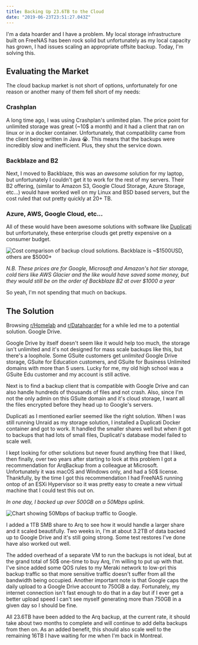 ```yaml
---
title: Backing Up 23.6TB to the Cloud
date: "2019-06-23T23:51:27.043Z"
---
```


I'm a data hoarder and I have a problem. My local storage infrastructure built on FreeNAS has been rock solid but unfortunately as my local capacity has grown, I had issues scaling an appropriate offsite backup. Today, I'm solving this.

## Evaluating the Market

The cloud backup market is not short of options, unfortunately for one reason or another many of them fell short of my needs:

### Crashplan

A long time ago, I was using Crashplan's unlimited plan. The price point for unlimited storage was great (~10$ a month) and it had a client that ran on linux  or in a docker container. Unfortunately, that compatibility came from the client being written in Java 😭. This means that the backups were incredibly slow and inefficient. Plus, they shut the service down. 

### Backblaze and B2

Next, I moved to Backblaze, this was an _awesome_ solution for my laptop, but unfortunately I couldn't get it to work for the rest of my servers. Their B2 offering, (similar to Amazon S3, Google Cloud Storage, Azure Storage, etc...) would have worked well on my Linux and BSD based servers, but the cost ruled that out pretty quickly at 20+ TB. 

### Azure, AWS, Google Cloud, etc...

All of these would have been awesome solutions with software like [Duplicati](https://www.duplicati.com) but unfortunately, these enterprise clouds get pretty expensive on a consumer budget. 

![Cost comparison of backup cloud solutions. Backblaze is ~$1500USD, others are $5000+](../assets/backup-clouds.png "Yikes. ")

_N.B. These prices are for Google, Microsoft and Amazon's hot tier storage, cold tiers like AWS Glacier and the like would have saved some money, but they would still be on the order of Backblaze B2 at over $1000 a year_

So yeah, I'm not spending that much on backups. 

## The Solution

Browsing [r/Homelab](https://reddit.com/r/homelab/) and [r/Datahoarder](https://reddit.com/r/datahoarder/) for a while led me to a potential solution. Google Drive. 

Google Drive by itself doesn't seem like it would help too much, the storage isn't unlimited and it's not designed for mass scale backups like this, but there's a loophole. Some GSuite customers get _unlimited_ Google Drive storage, GSuite for Education customers, and GSuite for Business Unlimited domains with more than 5 users. Lucky for me, my old high school was a GSuite Edu customer and my account is still active. 

Next is to find a backup client that is compatible with Google Drive and can also handle hundreds of thousands of files and not crash. Also, since I'm not the only admin on this GSuite domain and it's cloud storage, I want all the files encrypted before they head up to Google's servers. 

Duplicati as I mentioned earlier seemed like the right solution. When I was still running Unraid as my storage solution, I installed a Duplicati Docker container and got to work. It handled the smaller shares well but when it got to backups that had lots of small files, Duplicati's database model failed to scale well.

I kept looking for other solutions but never found anything free that I liked, then finally, over two years after starting to look at this problem I got a recommendation for ArqBackup from a colleague at Microsoft. Unfortunately it was macOS and Windows only, and had a 50$ license. Thankfully, by the time I got this recommendation I had FreeNAS running ontop of an ESXi Hypervisor so it was pretty easy to create a new virtual machine that I could test this out on. 

_In one day, I backed up over 500GB on a 50Mbps uplink._

![Chart showing 50Mbps of backup traffic to Google. ](../assets/hermes-usage.png)

I added a 1TB SMB share to Arq to see how it would handle a larger share and it scaled beautifully. Two weeks in, I'm at about 3.2TB of data backed up to Google Drive and it's still going strong. Some test restores I've done have also worked out well. 

The added overhead of a separate VM to run the backups is not ideal, but at the grand total of 50$ one-time to buy Arq, I'm willing to put up with that. I've since added some QOS rules to my Meraki network to low-pri this backup traffic so that more sensitive traffic doesn't suffer from all the bandwidth being occupied. Another important note is that Google caps the daily upload to a Google Drive account to 750GB a day. Fortunately, my internet connection isn't fast enough to do that in a day but if I ever get a better upload speed I can't see myself generating more than 750GB in a given day so I should be fine.

All 23.6TB have been added to the Arq backup, at the current rate, it should take about two months to complete and will continue to add delta backups from then on. As an added benefit, this should also scale well to the remaining 16TB I have waiting for me when I'm back in Montreal.
